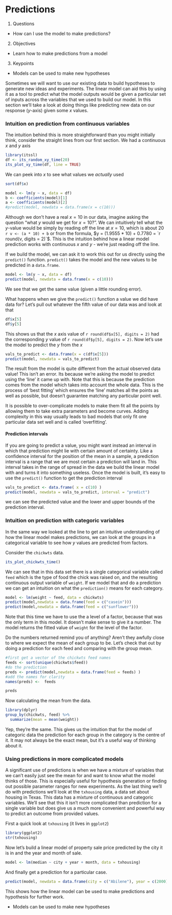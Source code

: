 # Predictions

1. Questions
  * How can I use the model to make predictions?
2. Objectives
  * Learn how to make predictions from a model
3. Keypoints
  * Models can be used to make new hypotheses


Sometimes we will want to use our existing data to build hypotheses to generate new ideas and experiments. The linear model can aid this by using it as a tool to predict what the model outputs would be given a particular set of inputs across the variables that we used to build our model. In this section we'll take a look at doing things like predicting new data on our response ($y$-axis) given some $x$ values. 

### Intuition on prediction from continuous variables

The intuition behind this is more straightforward than you might initially think, consider the straight lines from our first section. We had a continuous $x$ and $y$ axis

```r
library(itssl)
df <- its_random_xy_time(20)
its_plot_xy_time(df, line = TRUE)
```

We can peek into $x$ to see what values we _actually_ used

```r
sort(df$x)
```

```r
model <- lm(y ~ x, data = df)
b <- coefficients(model)[1]
a <- coefficients(model)[2]
#predict(model, newdata = data.frame(x = c(10)))
```
Although we don't have a real $x = 10$ in our data, imagine asking the question "what $y$ would we get for $x = 10$?". We can intuitively tell what the $y$-value would be simply by reading off the line at $x = 10$, which is about 20 `r v <- (a * 10) + b` or from the formula, $y = (1.9555 * 10) + 0.7780 = `r round(v, digits = 2)`$. This is the intuition behind how a linear model prediction works with continuous $x$ and $y$ - we're just reading off the line. 

If we build the model, we can ask it to work this out for us directly using the `predict()` function. `predict()` takes the model and the new values to be predicted in a `data.frame`.

```r
model <- lm(y ~ x, data = df)
predict(model, newdata = data.frame(x = c(10)))
```

We see that we get the same value (given a little rounding error). 

What happens when we give the `predict()` function a value we did have data for? Let's pull out whatever the fifth value of our data was and look at that

```r
df$x[5]
df$y[5]
```

This shows us that the $x$ axis value of `r round(df$x[5], digits = 2)` had the corresponding $y$ value of `r round(df$y[5], digits = 2)`. Now let's use the model to predict the $y$ from the $x$

```r
vals_to_predict <- data.frame(x = c(df$x[5]))
predict(model, newdata = vals_to_predict)
```

The result from the model is quite different from the actual observed data value! This isn't an error. Its because we're asking the model to predict using the 'line' it came up with. Note that this is because the prediction comes from the model which takes into account the whole data. This is the process of 'best fitting' which ensures the 'line' matches all the points as well as possible, but doesn't guarantee matching any particular point well.

:::{.callout-note}
It is possible to over-complicate models to make them fit all the points by allowing them to take extra parameters and become curves. Adding complexity in this way usually leads to bad models that only fit one particular data set well and is called 'overfitting'.
:::

#### Prediction intervals

If you are going to predict a value, you might want instead an interval in which that prediction might lie with certain amount of certainty. Like a confidence interval for the position of the mean in a sample, a prediction interval is a range that we are most certain a prediction will land in. This interval takes in the range of spread in the data we build the linear model with and turns it into something useless. Once the model is built, it's easy to use the `predict()` function to get the prediction interval

```r
vals_to_predict <- data.frame( x = c(10) )
predict(model, newdata = vals_to_predict, interval = "predict")

```

we can see the predicted value and the lower and upper bounds of the prediction interval.


### Intuition on prediction with categoric variables

In the same way we looked at the line to get an intuitive understanding of how the linear model makes predictions, we can look at the groups in a categorical variable to see how $y$ values are predicted from factors.

Consider the `chickwts` data.

```r
its_plot_chickwts_time()
```

We can see that in this data set there is a single categorical variable called `feed` which is the type of food the chick was raised on, and the resulting continuous output variable of `weight`. If we model that and do a prediction we can get an intuition on what the `prediction()` means for each category. 

```r
model <- lm(weight ~ feed, data = chickwts)
predict(model,newdata = data.frame(feed = c("casein")))
predict(model,newdata = data.frame(feed = c("sunflower")))
```

Note that this time we have to use the a level of a factor, because that was the only term in this model. It doesn't make sense to give it a number. The model returns the fitted value of `weight` for the level of the factor.

Do the numbers returned remind you of anything? Aren't they awfully close to where we expect the mean of each group to be. Let's check that out by doing a prediction for each feed and comparing with the group mean.

```r
#first get a vector of the chickwts feed names
feeds <- sort(unique(chickwts$feed))
#do the prediction
preds <- predict(model,newdata = data.frame(feed = feeds) )
#add the names for clarity
names(preds) <-  feeds

preds
```

Now calculating the mean from the data.

```r
library(dplyr)
group_by(chickwts, feed) %>% 
  summarize(mean = mean(weight)) 
```

Yep, they're the same. This gives us the intuition that for the model of categoric data the prediction for each group in the category is the centre of it. It may not always be the exact mean, but it's a useful way of thinking about it. 

### Using predictions in more complicated models

A significant use of predictions is when we have a mixture of variables that we can't easily just see the mean for and want to know what the model thinks of those. This is especially useful for hypothesis generation or finding out possible parameter ranges for new experiments. As the last thing we'll do with predictions we'll look at the `txhousing` data, a data set about housing in Texas. This data has a mixture of continuous and categoric variables. We'll see that this it isn't more complicated than prediction for a single variable but does give us a much more convenient and powerful way to predict an outcome from provided values.

First a quick look at `txhousing` (it lives in `ggplot2`)

```r
library(ggplot2)
str(txhousing)
```

Now let's build a linear model of property sale price predicted by the city it is in and the year and month of sale.

```r
model <- lm(median ~ city + year + month, data = txhousing)
```

And finally get a prediction for a particular case.

```r
predict(model, newdata = data.frame(city = c("Abilene"), year = c(2000), month = c(2)))
```


This shows how the linear model can be used to make predictions and hypothesis for further work.


:::{.callout-note}
  * Models can be used to make new hypotheses
:::
